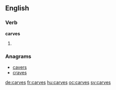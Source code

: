 ==English==

===Verb===
'''carves'''

# {{en-third-person singular of|carve}}

===Anagrams===
* [[cavers#English|cavers]]
* [[craves#English|craves]]

[[de:carves]]
[[fr:carves]]
[[hu:carves]]
[[oc:carves]]
[[sv:carves]]